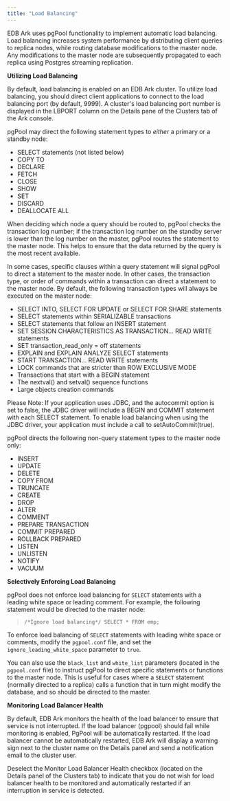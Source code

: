 ```yaml
---
title: "Load Balancing"
---
```


EDB Ark uses pgPool functionality to implement automatic load balancing. Load balancing increases system performance by distributing client queries to replica nodes, while routing database modifications to the master node. Any modifications to the master node are subsequently propagated to each replica using Postgres streaming replication.

**Utilizing Load Balancing**

By default, load balancing is enabled on an EDB Ark cluster. To utilize load balancing, you should direct client applications to connect to the load balancing port (by default, 9999). A cluster's load balancing port number is displayed in the LBPORT column on the Details pane of the Clusters tab of the Ark console.

pgPool may direct the following statement types to *either* a primary or a standby node:

  - SELECT statements (not listed below)
  - COPY TO
  - DECLARE
  - FETCH
  - CLOSE
  - SHOW
  - SET
  - DISCARD
  - DEALLOCATE ALL

When deciding which node a query should be routed to, pgPool checks the transaction log number; if the transaction log number on the standby server is lower than the log number on the master, pgPool routes the statement to the master node. This helps to ensure that the data returned by the query is the most recent available.

In some cases, specific clauses within a query statement will signal pgPool to direct a statement to the master node. In other cases, the transaction type, or order of commands within a transaction can direct a statement to the master node. By default, the following transaction types will always be executed on the master node:

  - SELECT INTO, SELECT FOR UPDATE or SELECT FOR SHARE statements
  - SELECT statements within SERIALIZABLE transactions
  - SELECT statements that follow an INSERT statement
  - SET SESSION CHARACTERISTICS AS TRANSACTION… READ WRITE statements
  - SET transaction_read_only = off statements
  - EXPLAIN and EXPLAIN ANALYZE SELECT statements
  - START TRANSACTION… READ WRITE statements
  - LOCK commands that are stricter than ROW EXCLUSIVE MODE
  - Transactions that start with a BEGIN statement
  - The nextval() and setval() sequence functions
  - Large objects creation commands

Please Note: If your application uses JDBC, and the autocommit option is set to false, the JDBC driver will include a BEGIN and COMMIT statement with each SELECT statement. To enable load balancing when using the JDBC driver, your application must include a call to setAutoCommit(true).

pgPool directs the following non-query statement types to the master node only:

  - INSERT
  - UPDATE
  - DELETE
  - COPY FROM
  - TRUNCATE
  - CREATE
  - DROP
  - ALTER
  - COMMENT
  - PREPARE TRANSACTION
  - COMMIT PREPARED
  - ROLLBACK PREPARED
  - LISTEN
  - UNLISTEN
  - NOTIFY
  - VACUUM

**Selectively Enforcing Load Balancing**

pgPool does not enforce load balancing for `SELECT` statements with a leading white space or leading comment. For example, the following statement would be directed to the master node:

> `/*Ignore load balancing*/ SELECT * FROM emp;`

To enforce load balancing of `SELECT` statements with leading white space or comments, modify the `pgpool.conf` file, and set the `ignore_leading_white_space` parameter to `true`.

You can also use the `black_list` and `white_list` parameters (located in the `pgpool.conf` file) to instruct pgPool to direct specific statements or functions to the master node. This is useful for cases where a `SELECT` statement (normally directed to a replica) calls a function that in turn might modify the database, and so should be directed to the master.

**Monitoring Load Balancer Health**

By default, EDB Ark monitors the health of the load balancer to ensure that service is not interrupted. If the load balancer (pgpool) should fail while monitoring is enabled, PgPool will be automatically restarted. If the load balancer cannot be automatically restarted, EDB Ark will display a warning sign next to the cluster name on the Details panel and send a notification email to the cluster user.

Deselect the Monitor Load Balancer Health checkbox (located on the Details panel of the Clusters tab) to indicate that you do not wish for load balancer health to be monitored and automatically restarted if an interruption in service is detected.
